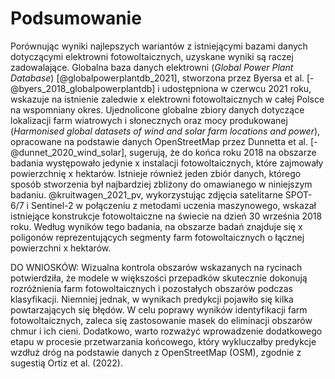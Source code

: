 # Podsumowanie {#podsumowanie}

<!-- Podsumowanie pracy jest w pewnym sensie znacznie rozbudowanym abstraktem. 
Należy wyliczyć i opisać osiągnięcia uzyskane w pracy dyplomowej.
Tutaj jednak (w przeciwieństwie do np. rozdziału [-@sec-wprowadzenie]) należy przechodzić od szczegółu do ogółu - co zostało stworzone/określone, jak zostało to zrobione, jakie ma to konsekwencje, itd.

Ten rozdział powinien też zawierać opis kwestii, których nie udało się rozwiązać w pracy dyplomowej (i dlaczego się nie udało) oraz pomysły na przyszłe ulepszenie uzyskanych wyników lub dalsze badania. -->

Porównując wyniki najlepszych wariantów z istniejącymi bazami danych dotyczącymi elektrowni fotowoltaicznych, uzyskane wyniki są raczej zadowalające.
Globalna baza danych elektrowni (*Global Power Plant Database*) [@globalpowerplantdb_2021], stworzona przez Byersa et al. [-@byers_2018_globalpowerplantdb] i udostępniona w czerwcu 2021 roku, wskazuje na istnienie zaledwie x elektrowni fotowoltaicznych w całej Polsce na wspomniany okres.
Ujednolicone globalne zbiory danych dotyczące lokalizacji farm wiatrowych i słonecznych oraz mocy produkowanej (*Harmonised global datasets of wind and solar farm locations and power*), opracowane na podstawie danych OpenStreetMap przez Dunnetta et al. [-@dunnet_2020_wind_solar], sugerują, że do końca roku 2018 na obszarze badania występowało jedynie x instalacji fotowoltaicznych, które zajmowały powierzchnię x hektarów.
Istnieje również jeden zbiór danych, którego sposób stworzenia był najbardziej zbliżony do omawianego w niniejszym badaniu.
@kruitwagen_2021_pv, wykorzystując zdjęcia satelitarne SPOT-6/7 i Sentinel-2 w połączeniu z metodami uczenia maszynowego, wskazał istniejące konstrukcje fotowoltaiczne na świecie na dzień 30 września 2018 roku.
Według wyników tego badania, na obszarze badań znajduje się x poligonów reprezentujących segmenty farm fotowoltaicznych o łącznej powierzchni x hektarów.

DO WNIOSKÓW: Wizualna kontrola obszarów wskazanych na rycinach potwierdziła, że modele w większości przepadków skutecznie dokonują rozróżnienia farm fotowoltaicznych i pozostałych obszarów podczas klasyfikacji. Niemniej jednak, w wynikach predykcji pojawiło się kilka powtarzających się błędów. W celu poprawy wyników identyfikacji farm fotowoltaicznych, zaleca się zastosowanie masek do eliminacji obszarów chmur i ich cieni. Dodatkowo, warto rozważyć wprowadzenie dodatkowego etapu w procesie przetwarzania końcowego, który wykluczałby predykcje wzdłuż dróg na podstawie danych z OpenStreetMap (OSM), zgodnie z sugestią Ortiz et al. (2022).
